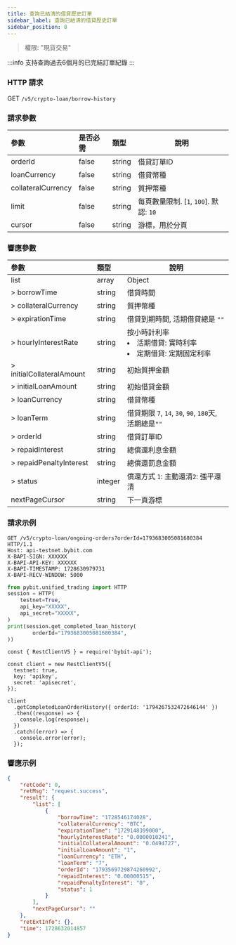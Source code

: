 ```yaml
---
title: 查詢已結清的借貸歷史訂單
sidebar_label: 查詢已結清的借貸歷史訂單
sidebar_position: 8
---
```

> 權限: "現貨交易"

:::info
支持查詢過去6個月的已完結訂單紀錄
:::

### HTTP 請求
GET `/v5/crypto-loan/borrow-history`

### 請求參數
| 參數 | 是否必需 | 類型 | 說明|
|:----- |:-------|:-----|------ |
|orderId|false|string|借貸訂單ID|
|loanCurrency|false|string|借貸幣種|
|collateralCurrency|false|string|質押幣種|
|limit |false |string |每頁數量限制. [`1`, `100`]. 默認: `10`|
|cursor |false |string |游標，用於分頁|

### 響應參數
| 參數 | 類型 | 說明|
|:----- |:-----|----- |
|list|array|Object|
|> borrowTime|string |借貸時間|
|> collateralCurrency|string |質押幣種|
|> expirationTime|string |借貸到期時間, 活期借貸總是 `""`|
|> hourlyInterestRate|string |按小時計利率 <li>活期借貸: 實時利率</li><li>定期借貸: 定期固定利率</li>|
|> initialCollateralAmount|string |初始質押金額|
|> initialLoanAmount|string |初始借貸金額|
|> loanCurrency|string |借貸幣種|
|> loanTerm|string |借貸期限 `7`, `14`, `30`, `90`, `180`天, 活期總是`""`|
|> orderId|string |借貸訂單ID|
|> repaidInterest|string |總償還利息金額|
|> repaidPenaltyInterest|string |總償還罰息金額|
|> status|integer |償還方式 `1`: 主動還清`2`: 強平還清|
|nextPageCursor |string |下一頁游標|


### 請求示例

<Tabs groupId="programming-languages">
<TabItem value="http" label="HTTP">

```http
GET /v5/crypto-loan/ongoing-orders?orderId=1793683005081680384 HTTP/1.1
Host: api-testnet.bybit.com
X-BAPI-SIGN: XXXXXX
X-BAPI-API-KEY: XXXXXX
X-BAPI-TIMESTAMP: 1728630979731
X-BAPI-RECV-WINDOW: 5000
```

</TabItem>
<TabItem value="python" label="Python">

```python
from pybit.unified_trading import HTTP
session = HTTP(
    testnet=True,
    api_key="XXXXX",
    api_secret="XXXXX",
)
print(session.get_completed_loan_history(
        orderId="1793683005081680384",
))
```

</TabItem>

<TabItem value="Node" label="Node.js">

```n4js
const { RestClientV5 } = require('bybit-api');

const client = new RestClientV5({
  testnet: true,
  key: 'apikey',
  secret: 'apisecret',
});

client
  .getCompletedLoanOrderHistory({ orderId: '1794267532472646144' })
  .then((response) => {
    console.log(response);
  })
  .catch((error) => {
    console.error(error);
  });
```

</TabItem>
</Tabs>

### 響應示例

```json
{
    "retCode": 0,
    "retMsg": "request.success",
    "result": {
        "list": [
            {
                "borrowTime": "1728546174028",
                "collateralCurrency": "BTC",
                "expirationTime": "1729148399000",
                "hourlyInterestRate": "0.0000010241",
                "initialCollateralAmount": "0.0494727",
                "initialLoanAmount": "1",
                "loanCurrency": "ETH",
                "loanTerm": "7",
                "orderId": "1793569729874260992",
                "repaidInterest": "0.00000515",
                "repaidPenaltyInterest": "0",
                "status": 1
            }
        ],
        "nextPageCursor": ""
    },
    "retExtInfo": {},
    "time": 1728632014857
}
```
